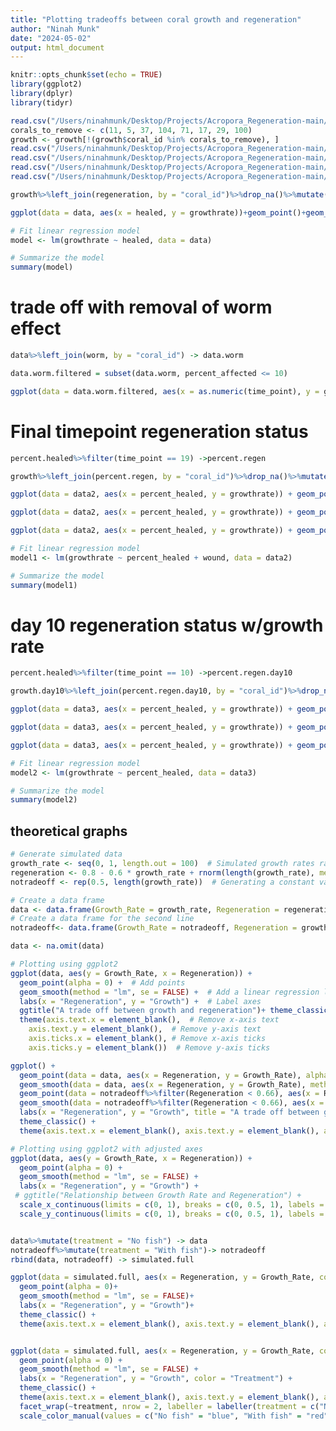 ```yaml
---
title: "Plotting tradeoffs between coral growth and regeneration"
author: "Ninah Munk"
date: "2024-05-02"
output: html_document
---
```


```r
knitr::opts_chunk$set(echo = TRUE)
library(ggplot2)
library(dplyr)
library(tidyr)
```

```r
read.csv("/Users/ninahmunk/Desktop/Projects/Acropora_Regeneration-main/Tradeoff/Data/growthrates.csv")%>%select(-X) -> growth
corals_to_remove <- c(11, 5, 37, 104, 71, 17, 29, 100)
growth <- growth[!(growth$coral_id %in% corals_to_remove), ]
read.csv("/Users/ninahmunk/Desktop/Projects/Acropora_Regeneration-main/Tradeoff/Data/growthrate.day10.csv")%>%select(-X)-> growth.day10
read.csv("/Users/ninahmunk/Desktop/Projects/Acropora_Regeneration-main/Tradeoff/Data/survival.csv")%>%select(-X, -wound, -temp) -> regeneration #from survival analysis
read.csv("/Users/ninahmunk/Desktop/Projects/Acropora_Regeneration-main/Tradeoff/Data/percent.healed.csv")%>%select(-X) -> percent.healed # from signs of healing analysis
read.csv("/Users/ninahmunk/Desktop/Projects/Acropora_Regeneration-main/Wound_Closure/Data/worm_damage.csv")%>%select(coral_id, affected, percent_affected)-> worm


```



```r
growth%>%left_join(regeneration, by = "coral_id")%>%drop_na()%>%mutate(growthrate = growthrate * 1000)-> data

ggplot(data = data, aes(x = healed, y = growthrate))+geom_point()+geom_smooth(method = "lm", se = FALSE)+ labs(title = "Growth X Healed Status by end of Experiment", x ="Regeneration (healed vs unhealed)", y = "Growth (cm2/day)")+theme_classic()

# Fit linear regression model
model <- lm(growthrate ~ healed, data = data)

# Summarize the model
summary(model)

```
# trade off with removal of worm effect
```r
data%>%left_join(worm, by = "coral_id") -> data.worm

data.worm.filtered = subset(data.worm, percent_affected <= 10)

ggplot(data = data.worm.filtered, aes(x = as.numeric(time_point), y = growthrate))+geom_point()+geom_smooth(method = "lm", se = FALSE)+ labs(title = "Growth X Healed Status by end of Experiment", x ="Time to full regeneration", y = "Growth (cm2/day)")+theme_classic()

```


# Final timepoint regeneration status
```r
percent.healed%>%filter(time_point == 19) ->percent.regen

growth%>%left_join(percent.regen, by = "coral_id")%>%drop_na()%>%mutate(growthrate = growthrate * 1000)-> data2

ggplot(data = data2, aes(x = percent_healed, y = growthrate)) + geom_point() + geom_smooth( method = "lm", se = FALSE)+theme_classic()+labs(title = "Final Growth and Regeneration", x = "Regeneration (proportion healed)", y = "Growth (mg/cm2/day)")

ggplot(data = data2, aes(x = percent_healed, y = growthrate)) + geom_point() + geom_smooth( method = "lm", se = FALSE)+theme_classic()+labs(title = "Final Growth and Regeneration", x = "Regeneration (proportion healed)", y = "Growth (mg/cm2/day)")+facet_wrap(~wound, labeller = labeller(wound = c("1" = "Fragmentation", "2" = "Abrasion")))

ggplot(data = data2, aes(x = percent_healed, y = growthrate)) + geom_point() + geom_smooth( method = "lm", se = FALSE)+theme_classic()+labs(title = "Final Growth and Regeneration", x = "Regeneration (proportion healed)", y = "Growth (mg/cm2/day)")+facet_wrap(~temp)

# Fit linear regression model
model1 <- lm(growthrate ~ percent_healed + wound, data = data2)

# Summarize the model
summary(model1)

```

# day 10 regeneration status w/growth rate
```r
percent.healed%>%filter(time_point == 10) ->percent.regen.day10

growth.day10%>%left_join(percent.regen.day10, by = "coral_id")%>%drop_na()-> data3

ggplot(data = data3, aes(x = percent_healed, y = growthrate)) + geom_point() + geom_smooth( method = "lm", se = FALSE)+theme_classic()+labs(title = "Growth and Regeneration 10 days Post Wounding", x = "Regeneration (proportion healed)", y = "Growth (mg/cm2/day)")

ggplot(data = data3, aes(x = percent_healed, y = growthrate)) + geom_point() + geom_smooth( method = "lm", se = FALSE)+theme_classic()+labs(title = "Growth and Regeneration 10 days Post Wounding", x = "Regeneration (proportion healed)", y = "Growth (mg/cm2/day)")+facet_wrap(~wound)

ggplot(data = data3, aes(x = percent_healed, y = growthrate)) + geom_point() + geom_smooth( method = "lm", se = FALSE)+theme_classic()+labs(title = "Growth and Regeneration 10 days Post Wounding", x = "Regeneration (proportion healed)", y = "Growth (mg/cm2/day)")+facet_wrap(~temp)

# Fit linear regression model
model2 <- lm(growthrate ~ percent_healed, data = data3)

# Summarize the model
summary(model2)
```

## theoretical graphs
```r

# Generate simulated data
growth_rate <- seq(0, 1, length.out = 100)  # Simulated growth rates ranging from 0 to 1
regeneration <- 0.8 - 0.6 * growth_rate + rnorm(length(growth_rate), mean = 0, sd = 0.1)  # Adjusted regeneration data
notradeoff <- rep(0.5, length(growth_rate))  # Generating a constant value of 0.5 for all growth_rate values

# Create a data frame
data <- data.frame(Growth_Rate = growth_rate, Regeneration = regeneration)
# Create a data frame for the second line
notradeoff<- data.frame(Growth_Rate = notradeoff, Regeneration = growth_rate)

data <- na.omit(data)

# Plotting using ggplot2
ggplot(data, aes(y = Growth_Rate, x = Regeneration)) +
  geom_point(alpha = 0) +  # Add points
  geom_smooth(method = "lm", se = FALSE) +  # Add a linear regression line
  labs(x = "Regeneration", y = "Growth") +  # Label axes
  ggtitle("A trade off between growth and regeneration")+ theme_classic()+
  theme(axis.text.x = element_blank(),  # Remove x-axis text
    axis.text.y = element_blank(),  # Remove y-axis text
    axis.ticks.x = element_blank(), # Remove x-axis ticks
    axis.ticks.y = element_blank())  # Remove y-axis ticks 

ggplot() +
  geom_point(data = data, aes(x = Regeneration, y = Growth_Rate), alpha = 0) +  
  geom_smooth(data = data, aes(x = Regeneration, y = Growth_Rate), method = "lm", se = FALSE, color = "blue") +
  geom_point(data = notradeoff%>%filter(Regeneration < 0.66), aes(x = Regeneration, y = Growth_Rate), alpha = 0) +  
  geom_smooth(data = notradeoff%>%filter(Regeneration < 0.66), aes(x = Regeneration, y = Growth_Rate), method = "lm", se = FALSE, color = "red") +
  labs(x = "Regeneration", y = "Growth", title = "A trade off between growth and regeneration") +  
  theme_classic() +
  theme(axis.text.x = element_blank(), axis.text.y = element_blank(), axis.ticks.x = element_blank(), axis.ticks.y = element_blank()) 

# Plotting using ggplot2 with adjusted axes
ggplot(data, aes(y = Growth_Rate, x = Regeneration)) +
  geom_point(alpha = 0) +
  geom_smooth(method = "lm", se = FALSE) +
  labs(x = "Regeneration", y = "Growth") +
 # ggtitle("Relationship between Growth Rate and Regeneration") +
  scale_x_continuous(limits = c(0, 1), breaks = c(0, 0.5, 1), labels = c("Low", "", "High")) +
  scale_y_continuous(limits = c(0, 1), breaks = c(0, 0.5, 1), labels = c("Low", "", "High"))+ theme_classic()


data%>%mutate(treatment = "No fish") -> data
notradeoff%>%mutate(treatment = "With fish")-> notradeoff
rbind(data, notradeoff) -> simulated.full

ggplot(data = simulated.full, aes(x = Regeneration, y = Growth_Rate, col = treatment))+ 
  geom_point(alpha = 0)+
  geom_smooth(method = "lm", se = FALSE)+ 
  labs(x = "Regeneration", y = "Growth")+  
  theme_classic() +
  theme(axis.text.x = element_blank(), axis.text.y = element_blank(), axis.ticks.x = element_blank(), axis.ticks.y = element_blank())


ggplot(data = simulated.full, aes(x = Regeneration, y = Growth_Rate, color = treatment)) + 
  geom_point(alpha = 0) +
  geom_smooth(method = "lm", se = FALSE) + 
  labs(x = "Regeneration", y = "Growth", color = "Treatment") +  
  theme_classic() +
  theme(axis.text.x = element_blank(), axis.text.y = element_blank(), axis.ticks.x = element_blank(), axis.ticks.y = element_blank()) +
  facet_wrap(~treatment, nrow = 2, labeller = labeller(treatment = c("No fish" = "H1", "With fish" = "P1"))) +
  scale_color_manual(values = c("No fish" = "blue", "With fish" = "red"))  # Customize line colors


  
  
```

